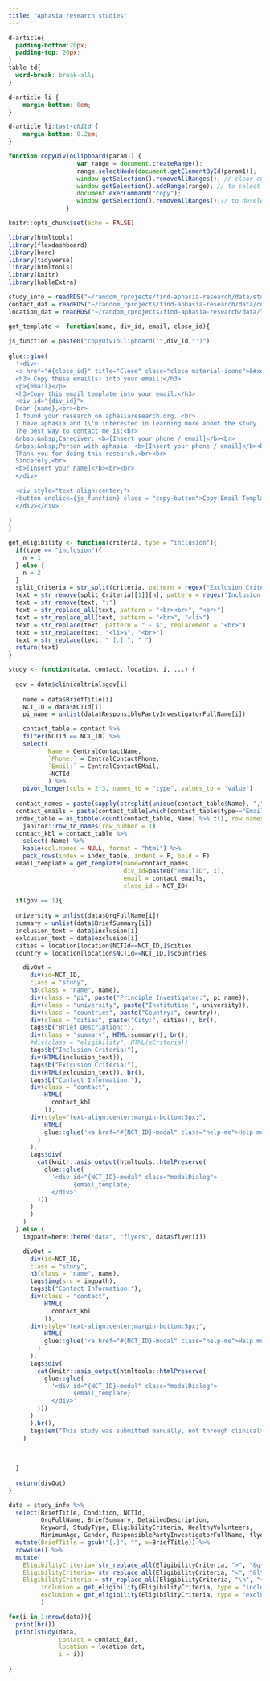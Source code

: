 ```yaml
---
title: "Aphasia research studies"
---
```


<link href="https://fonts.googleapis.com/icon?family=Material+Icons" rel="stylesheet">
      
```css
d-article{
  padding-bottom:20px;
  padding-top: 20px;
}
table td{ 
  word-break: break-all;
}

d-article li {
    margin-bottom: 0em;
}

d-article li:last-child {
    margin-bottom: 0.2em;
}

```

```js
function copyDivToClipboard(param1) {
                   var range = document.createRange();
                   range.selectNode(document.getElementById(param1));
                   window.getSelection().removeAllRanges(); // clear current selection
                   window.getSelection().addRange(range); // to select text
                   document.execCommand("copy");
                   window.getSelection().removeAllRanges();// to deselect
                }
```

```r

knitr::opts_chunk$set(echo = FALSE)

library(htmltools)
library(flexdashboard)
library(here)
library(tidyverse)
library(htmltools)
library(knitr)
library(kableExtra)

study_info = readRDS("~/random_rprojects/find-aphasia-research/data/study_info.rds")
contact_dat = readRDS("~/random_rprojects/find-aphasia-research/data/contact.rds")
location_dat = readRDS("~/random_rprojects/find-aphasia-research/data/location.rds")

```

```r

get_template <- function(name, div_id, email, close_id){
  
js_function = paste0("copyDivToClipboard('",div_id,"')")
  
glue::glue(
  '<div>
  <a href="#{close_id}" title="Close" class="close material-icons">&#xe5c9</a>
  <h3> Copy these email(s) into your email:</h3>
  <p>{email}</p>
  <h3>Copy this email template into your email:</h3>
  <div id="{div_id}">
  Dear {name},<br><br>
  I found your research on aphasiaresearch.org. <br>
  I have aphasia and I\'m interested in learning more about the study. I think I may meet the study criteria. <br>
  The best way to contact me is:<br>
  &nbsp;&nbsp;Caregiver: <b>[Insert your phone / email]</b><br>
  &nbsp;&nbsp;Person with aphasia: <b>[Insert your phone / email]</b><br>
  Thank you for doing this research.<br><br>
  Sincerely,<br>
  <b>[Insert your name]</b><br><br>
  </div>
  
  <div style="text-align:center;">
  <button onclick={js_function} class = "copy-button">Copy Email Template</button>
  </div></div>
'
)
}

```


```r
get_eligibility <- function(criteria, type = "inclusion"){
  if(type == "inclusion"){
    n = 1
  } else {
    n = 2
  }
  split_Criteria = str_split(criteria, pattern = regex("Exclusion Criteria", ignore_case = T))
  text = str_remove(split_Criteria[[1]][n], pattern = regex("Inclusion Criteria", ignore_case = T))
  text = str_remove(text, ":")
  text = str_replace_all(text, pattern = "<br><br>", "<br>")
  text = str_replace_all(text, pattern = "<br>", "<li>")
  text = str_replace(text, pattern = " - $", replacement = "<br>")
  text = str_replace(text, "<li>$", "<br>")
  text = str_replace(text, " [.] ", " ")
  return(text)
}

study <- function(data, contact, location, i, ...) {
  
  gov = data$clinicaltrialsgov[i]
  
    name = data$BriefTitle[i]
    NCT_ID = data$NCTId[i]
    pi_name = unlist(data$ResponsiblePartyInvestigatorFullName[i])

    contact_table = contact %>%
    filter(NCTId == NCT_ID) %>%
    select(
           Name = CentralContactName,
           `Phone:` = CentralContactPhone,
           `Email:` = CentralContactEMail,
           -NCTId
           ) %>%
    pivot_longer(cols = 2:3, names_to = "type", values_to = "value")
    
  contact_names = paste(sapply(strsplit(unique(contact_table$Name), ","),"[[",1), collapse = " and ")
  contact_emails = paste(contact_table[which(contact_table$type=="Email:"),3]$value, collapse = ", ")
  index_table = as_tibble(count(contact_table, Name) %>% t(), row.names = F, .name_repair = "minimal") %>%  
    janitor::row_to_names(row_number = 1)
  contact_kbl = contact_table %>%
    select(-Name) %>%
    kable(col.names = NULL, format = "html") %>%
    pack_rows(index = index_table, indent = F, bold = F)
  email_template = get_template(name=contact_names,
                                div_id=paste0("emailID", i),
                                email = contact_emails,
                                close_id = NCT_ID)
  
  if(gov == 1){
  
  university = unlist(data$OrgFullName[i])
  summary = unlist(data$BriefSummary[i])
  inclusion_text = data$inclusion[i]
  exlcusion_text = data$exclusion[i]
  cities = location[location$NCTId==NCT_ID,]$cities
  country = location[location$NCTId==NCT_ID,]$countries

    divOut = 
      div(id=NCT_ID,
      class = "study",
      h3(class = "name", name),
      div(class = "pi", paste("Principle Investigator:", pi_name)),
      div(class = "university", paste("Institution:", university)),
      div(class = "countries", paste("Country:", country)), 
      div(class = "cities", paste("City:", cities)), br(),
      tags$b("Brief Description:"),
      div(class = "summary", HTML(summary)), br(),
      #div(class = "eligibility", HTML(eCriteria))
      tags$b("Inclusion Criteria:"),
      div(HTML(inclusion_text)),
      tags$b("Exlcusion Criteria:"),
      div(HTML(exlcusion_text)), br(),
      tags$b("Contact Information:"),
      div(class = "contact",
          HTML(
            contact_kbl
          )),
      div(style="text-align:center;margin-bottom:5px;",
          HTML(
          glue::glue('<a href="#{NCT_ID}-modal" class="help-me">Help me write an email</a>')
        )
      ),
      tags$div(
        cat(knitr::asis_output(htmltools::htmlPreserve(
          glue::glue(
            '<div id="{NCT_ID}-modal" class="modalDialog">
                  {email_template}
            </div>'
        )))
      )
      )
    ) 
  } else {
    imgpath=here::here("data", "flyers", data$flyer[i])

    divOut = 
      div(id=NCT_ID,
      class = "study",
      h3(class = "name", name),
      tags$img(src = imgpath),
      tags$b("Contact Information:"),
      div(class = "contact",
          HTML(
            contact_kbl
          )),
      div(style="text-align:center;margin-bottom:5px;",
          HTML(
          glue::glue('<a href="#{NCT_ID}-modal" class="help-me">Help me write an email</a>')
        )
      ),
      tags$div(
        cat(knitr::asis_output(htmltools::htmlPreserve(
          glue::glue(
            '<div id="{NCT_ID}-modal" class="modalDialog">
                  {email_template}
            </div>'
        )))
      )
      ),br(),
      tags$em("This study was submitted manually, not through clinicaltrials.gov", style="font-size:0.7rem;")
    ) 
    
    
    
  }
  
  return(divOut)
}


```
    
```r
data = study_info %>%
  select(BriefTitle, Condition, NCTId,
         OrgFullName, BriefSummary, DetailedDescription,
         Keyword, StudyType, EligibilityCriteria, HealthyVolunteers,
         MinimumAge, Gender, ResponsiblePartyInvestigatorFullName, flyer, clinicaltrialsgov) %>%
  mutate(BriefTitle = gsub("[.]", "", x=BriefTitle)) %>%
  rowwise() %>%
  mutate(
    EligibilityCriteria= str_replace_all(EligibilityCriteria, ">", "&gt;"),
    EligibilityCriteria= str_replace_all(EligibilityCriteria, "<", "&lt;"),
    EligibilityCriteria = str_replace_all(EligibilityCriteria, "\n", "<br>"),
         inclusion = get_eligibility(EligibilityCriteria, type = "inclusion"),
         exclusion = get_eligibility(EligibilityCriteria, type = "exclusion")
         )
```

```r

for(i in 1:nrow(data)){
  print(br())
  print(study(data,
              contact = contact_dat,
              location = location_dat,
              i = i))
  
}
```



    
    